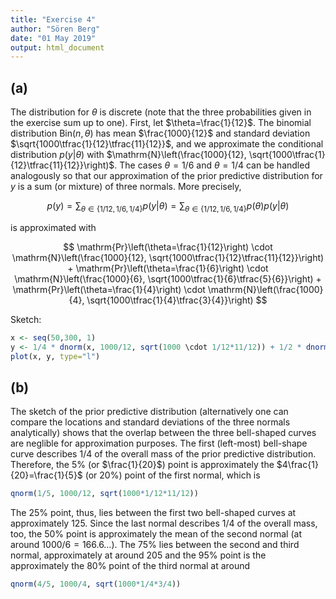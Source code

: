 ```yaml
---
title: "Exercise 4"
author: "Sören Berg"
date: "01 May 2019"
output: html_document
---
```


## (a)

The distribution for $\theta$ is discrete (note that the three probabilities given in the exercise sum up to one). 
First, let $\theta=\frac{1}{12}$. The binomial distribution
$\mathrm{Bin}(n,\theta)$ has mean $\frac{1000}{12}$ and standard deviation $\sqrt{1000\tfrac{1}{12}\tfrac{11}{12}}$, and we approximate the conditional distribution $p(y|\theta)$ with $\mathrm{N}\left(\frac{1000}{12}, \sqrt{1000\tfrac{1}{12}\tfrac{11}{12}}\right)$. The cases $\theta=1/6$ and $\theta=1/4$ can be handled analogously so that our approximation of the prior predictive distribution for $y$ is a sum (or mixture) of three normals. More precisely,

$$
p(y) = \sum_{\theta\in\{1/12,1/6,1/4\}}p(y|\theta) = \sum_{\theta\in\{1/12,1/6,1/4\}} p(\theta) p(y|\theta)
$$

is approximated with

$$
\mathrm{Pr}\left(\theta=\frac{1}{12}\right) \cdot \mathrm{N}\left(\frac{1000}{12},  \sqrt{1000\tfrac{1}{12}\tfrac{11}{12}}\right)
+ \mathrm{Pr}\left(\theta=\frac{1}{6}\right) \cdot \mathrm{N}\left(\frac{1000}{6},  \sqrt{1000\tfrac{1}{6}\tfrac{5}{6}}\right)
+ \mathrm{Pr}\left(\theta=\frac{1}{4}\right) \cdot \mathrm{N}\left(\frac{1000}{4},  \sqrt{1000\tfrac{1}{4}\tfrac{3}{4}}\right)
$$

Sketch:

```r
x <- seq(50,300, 1)
y <- 1/4 * dnorm(x, 1000/12, sqrt(1000 \cdot 1/12*11/12)) + 1/2 * dnorm(x, 1000/6, sqrt(1000/cdot 1/6*5/6)) + 1/4 * dnorm(x, 1000/4, sqrt(1000*1/4*3/4))
plot(x, y, type="l")
```

## (b)

The sketch of the prior predictive distribution (alternatively one can compare the locations and standard deviations of the three normals analytically) shows that the overlap between the three bell-shaped curves are neglible for approximation purposes. The first (left-most) bell-shape curve describes $1/4$ of the overall mass of the prior predictive distribution. Therefore, the $5$% (or $\frac{1}{20}$) point is approximately the $4\frac{1}{20}=\frac{1}{5}$ (or $20$%) point of the first normal, which is

```r
qnorm(1/5, 1000/12, sqrt(1000*1/12*11/12))
```

The $25$% point, thus, lies between the first two bell-shaped curves at approximately $125$.
Since the last normal describes $1/4$ of the overall mass, too, the $50$% point is approximately the mean of the second normal (at around $1000/6 = 166.6\ldots$).
The $75$% lies between the second and third normal, approximately at around $205$ and the $95$% point is the approximately the $80$% point of the third normal at around

```r
qnorm(4/5, 1000/4, sqrt(1000*1/4*3/4))
```
